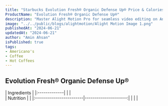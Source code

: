 ```yaml
---
title: "Starbucks Evolution Fresh® Organic Defense Up® Price & Calories"
ProductName: "Evolution Fresh® Organic Defense Up®" 
description: "Master Alight Motion Pro for seamless video editing on Android, iOS, and Tablets with our ultimate guide, unlocking advanced features and elevating your skills in 2024!"
image: "../../public/blogs/alightmotion/Alight Motion Image 1.png"
publishedAt: "2024-06-21"
updatedAt: "2024-06-21"
author: "Amin Ahsan"
isPublished: true
tags:
- Americano's
- Coffee
- Hot Coffees   
---
```


## Evolution Fresh® Organic Defense Up® 
  
<div className="tables-container">
  <div className="table-wrapper">
    | Ingredients  |
    |:-------------|
    |              |
  </div>    
  <div className="table-wrapper">
    | Nutrition               |                      |  
    |:------------------------|---------------------:|
    |                         |                      |

  </div>
</div>

<style jsx>{`
  .tables-container {
    display: flex;
    flex-direction: row;
    gap: 30px;
  }
  .table-wrapper {
    width: 500px; /* Adjust as needed */
  }
  @media (max-width: 768px) {
    .tables-container {
      flex-direction: column;
      gap: 0px; /* Adjust as needed */
    }
    .table-wrapper {
      width: 100%; /* Adjust as needed */
    }
  }
`}</style>
